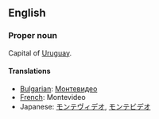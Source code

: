 ==English==

===Proper noun===

Capital of [[Uruguay]].

====Translations====
*[[Bulgarian]]: [[Монтевидео]]
*[[French]]: Montevideo
*Japanese: [[モンテヴィデオ]], [[モンテビデオ]]